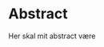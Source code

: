 <!-- # {.unnumbered .unlisted}
# {.unnumbered .unlisted}
# {.unnumbered .unlisted}
# {.unnumbered .unlisted}
# {.unnumbered .unlisted}
# {.unnumbered .unlisted}
# {.unnumbered .unlisted}
# {.unnumbered .unlisted}
# {.unnumbered .unlisted}
# {.unnumbered .unlisted}
# {.unnumbered .unlisted} -->

\center
\vfill

# Abstract {.unnumbered .unlisted}

Her skal mit abstract være


\vfill\vfill